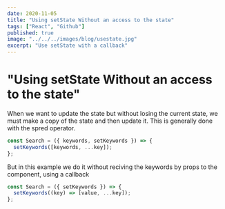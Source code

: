 ```yaml
---
date: 2020-11-05
title: "Using setState Without an access to the state"
tags: ["React", "Github"]
published: true
image: "../../../images/blog/usestate.jpg"
excerpt: "Use setState with a callback"
---
```


# "Using setState Without an access to the state"

When we want to update the state but without losing the current state,
we must make a copy of the state and then update it.
This is generally done with the spred operator.

```js
const Search = ({ keywords, setKeywords }) => {
  setKeywords([keywords, ...key]);
};
```

But in this example we do it without reciving the keywords by props to the component,
using a callback

```js
const Search = ({ setKeywords }) => {
  setKeywords((key) => [value, ...key]);
};
```
